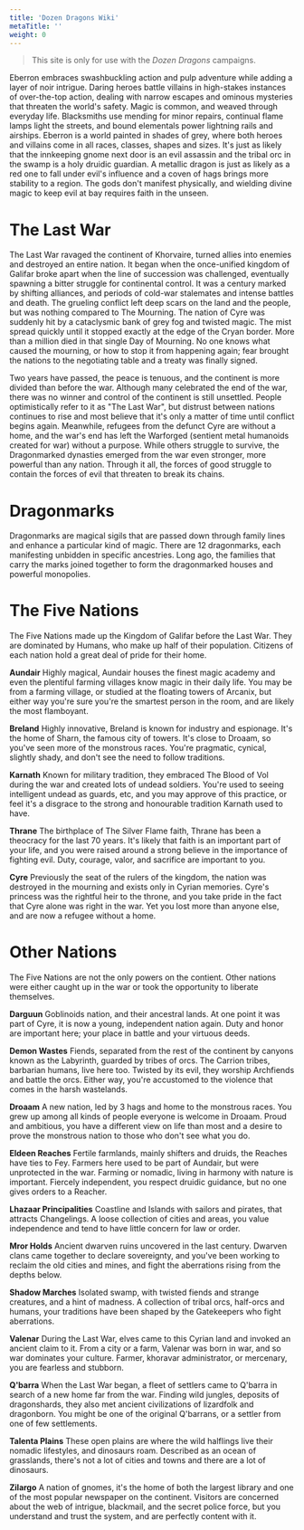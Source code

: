 ```yaml
---
title: 'Dozen Dragons Wiki'
metaTitle: ''
weight: 0
---
```


> This site is only for use with the _Dozen Dragons_ campaigns.

Eberron embraces swashbuckling action and pulp adventure while adding a layer of noir intrigue. Daring heroes battle villains in high-stakes instances of over-the-top action, dealing with narrow escapes and ominous mysteries that threaten the world's safety. Magic is common, and weaved through everyday life. Blacksmiths use mending for minor repairs, continual flame lamps light the streets, and bound elementals power lightning rails and airships. Eberron is a world painted in shades of grey, where both heroes and villains come in all races, classes, shapes and sizes. It's just as likely that the innkeeping gnome next door is an evil assassin and the tribal orc in the swamp is a holy druidic guardian. A metallic dragon is just as likely as a red one to fall under evil's influence and a coven of hags brings more stability to a region. The gods don't manifest physically, and wielding divine magic to keep evil at bay requires faith in the unseen.

# The Last War

The Last War ravaged the continent of Khorvaire, turned allies into enemies and destroyed an entire nation. It began when the once-unified kingdom of Galifar broke apart when the line of succession was challenged, eventually spawning a bitter struggle for continental control. It was a century marked by shifting alliances, and periods of cold-war stalemates and intense battles and death. The grueling conflict left deep scars on the land and the people, but was nothing compared to The Mourning. The nation of Cyre was suddenly hit by a cataclysmic bank of grey fog and twisted magic. The mist spread quickly until it stopped exactly at the edge of the Cryan border. More than a million died in that single Day of Mourning. No one knows what caused the mourning, or how to stop it from happening again; fear brought the nations to the negotiating table and a treaty was finally signed.

Two years have passed, the peace is tenuous, and the continent is more divided than before the war. Although many celebrated the end of the war, there was no winner and control of the continent is still unsettled. People optimistically refer to it as "The Last War", but distrust between nations continues to rise and most believe that it's only a matter of time until conflict begins again. Meanwhile, refugees from the defunct Cyre are without a home, and the war's end has left the Warforged (sentient metal humanoids created for war) without a purpose. While others struggle to survive, the Dragonmarked dynasties emerged from the war even stronger, more powerful than any nation. Through it all, the forces of good struggle to contain the forces of evil that threaten to break its chains.

# Dragonmarks

Dragonmarks are magical sigils that are passed down through family lines and enhance a particular kind of magic. There are 12 dragonmarks, each manifesting unbidden in specific ancestries. Long ago, the families that carry the marks joined together to form the dragonmarked houses and powerful monopolies.

# The Five Nations

The Five Nations made up the Kingdom of Galifar before the Last War. They are dominated by Humans, who make up half of their population. Citizens of each nation hold a great deal of pride for their home.

**Aundair** Highly magical, Aundair houses the finest magic academy and even the plentiful farming villages know magic in their daily life. You may be from a farming village, or studied at the floating towers of Arcanix, but either way you're sure you're the smartest person in the room, and are likely the most flamboyant.

**Breland** Highly innovative, Breland is known for industry and espionage. It's the home of Sharn, the famous city of towers. It's close to Droaam, so you've seen more of the monstrous races. You're pragmatic, cynical, slightly shady, and don't see the need to follow traditions.

**Karnath** Known for military tradition, they embraced The Blood of Vol during the war and created lots of undead soldiers. You're used to seeing intelligent undead as guards, etc, and you may approve of this practice, or feel it's a disgrace to the strong and honourable tradition Karnath used to have.

**Thrane** The birthplace of The Silver Flame faith, Thrane has been a theocracy for the last 70 years. It's likely that faith is an important part of your life, and you were raised around a strong believe in the importance of fighting evil. Duty, courage, valor, and sacrifice are important to you.

**Cyre** Previously the seat of the rulers of the kingdom, the nation was destroyed in the mourning and exists only in Cyrian memories. Cyre's princess was the rightful heir to the throne, and you take pride in the fact that Cyre alone was right in the war. Yet you lost more than anyone else, and are now a refugee without a home.

# Other Nations

The Five Nations are not the only powers on the contient. Other nations were either caught up in the war or took the opportunity to liberate themselves.

**Darguun** Goblinoids nation, and their ancestral lands. At one point it was part of Cyre, it is now a young, independent nation again. Duty and honor are important here; your place in battle and your virtuous deeds.

**Demon Wastes** Fiends, separated from the rest of the continent by canyons known as the Labyrinth, guarded by tribes of orcs. The Carrion tribes, barbarian humans, live here too. Twisted by its evil, they worship Archfiends and battle the orcs. Either way, you're accustomed to the violence that comes in the harsh wastelands.

**Droaam** A new nation, led by 3 hags and home to the monstrous races. You grew up among all kinds of people everyone is welcome in Droaam. Proud and ambitious, you have a different view on life than most and a desire to prove the monstrous nation to those who don't see
what you do.

**Eldeen Reaches** Fertile farmlands, mainly shifters and druids, the Reaches have ties to Fey. Farmers here used to be part of Aundair, but were unprotected in the war. Farming or nomadic, living in harmony with nature is important. Fiercely independent, you respect druidic guidance, but no one gives orders to a Reacher.

**Lhazaar Principalities** Coastline and Islands with sailors and pirates, that attracts Changelings. A loose collection of cities and areas, you value independence and tend to have little concern for law or order.

**Mror Holds** Ancient dwarven ruins uncovered in the last century. Dwarven clans came together to declare sovereignty, and you've been working to reclaim the old cities and mines, and fight the aberrations rising from the depths below.

**Shadow Marches** Isolated swamp, with twisted fiends and strange creatures, and a hint of madness. A collection of tribal orcs, half-orcs and humans, your traditions have been shaped by the Gatekeepers who fight aberrations.

**Valenar** During the Last War, elves came to this Cyrian land and invoked an ancient claim to it. From a city or a farm, Valenar was born in war, and so war dominates your culture. Farmer, khoravar administrator, or mercenary, you are fearless and stubborn.

**Q'barra** When the Last War began, a fleet of settlers came to Q'barra in search of a new home far from the war. Finding wild jungles, deposits of dragonshards, they also met ancient civilizations of lizardfolk and dragonborn. You might be one of the original Q'barrans, or a settler from one of few settlements.

**Talenta Plains** These open plains are where the wild halflings live their nomadic lifestyles, and dinosaurs roam. Described as an ocean of grasslands, there's not a lot of cities and towns and there are a lot of dinosaurs.

**Zilargo** A nation of gnomes, it's the home of both the largest library and one of the most popular newspaper on the continent. Visitors are concerned about the web of intrigue, blackmail, and the secret police force, but you understand and trust the system, and are perfectly content with it.
